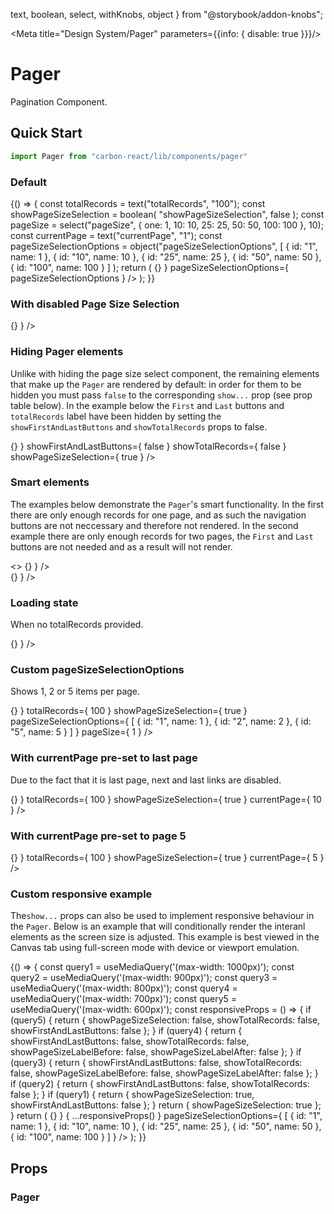   text,
  boolean,
  select,
  withKnobs,
  object
} from "@storybook/addon-knobs";

<Meta title="Design System/Pager" parameters={{info: { disable: true }}}/>

# Pager
Pagination Component.

## Quick Start

```jsx
import Pager from "carbon-react/lib/components/pager"
```

### Default

<Preview>
  <Story name="default">
    {() => {
      const totalRecords = text("totalRecords", "100");
      const showPageSizeSelection = boolean(
        "showPageSizeSelection",
        false
      );
      const pageSize = select("pageSize", {
        one: 1,
        10: 10,
        25: 25,
        50: 50,
        100: 100
      }, 10);
      const currentPage = text("currentPage", "1");
      const pageSizeSelectionOptions = object("pageSizeSelectionOptions",
        [
          { id: "1", name: 1 },
          { id: "10", name: 10 },
          { id: "25", name: 25 },
          { id: "50", name: 50 },
          { id: "100", name: 100 }
        ]
      );
      return (
        <Pager
          totalRecords={ totalRecords }
          showPageSizeSelection={ showPageSizeSelection }
          pageSize={ pageSize }
          currentPage={ currentPage }
          onPagination={ () => {} }
          pageSizeSelectionOptions={ pageSizeSelectionOptions }
        />
      );
    }}
  </Story>
</Preview>

### With disabled Page Size Selection

<Preview>
  <Story name="disabled page size">
    <Pager
      totalRecords={ 100 }
      onPagination={ () => {} }
    />
  </Story>
</Preview>

### Hiding Pager elements
Unlike with hiding the page size select component, the remaining elements that make up the `Pager` are rendered by 
default: in order for them to be hidden you must pass `false` to the corresponding `show...` prop (see prop table below). 
In the example below the `First` and `Last` buttons and `totalRecords` label have been hidden by setting the 
`showFirstAndLastButtons` and `showTotalRecords` props to false.

<Preview>
  <Story name="hiding pager elements">
    <Pager
      totalRecords={ 100 }
      onPagination={ () => {} }
      showFirstAndLastButtons={ false }
      showTotalRecords={ false }
      showPageSizeSelection={ true }
    />
  </Story>
</Preview>

### Smart elements
The examples below demonstrate the `Pager`'s smart functionality. In the first there are only enough records for one page, 
and as such the navigation buttons are not neccessary and therefore not rendered. In the second example there are only enough 
records for two pages, the `First` and `Last` buttons are not needed and as a result will not render. 

<Preview>
  <Story name="smart functionality">
    <>
      <Pager
        totalRecords={ 10 }
        onPagination={ () => {} }
      />
      <br/>
      <Pager
        totalRecords={ 20 }
        onPagination={ () => {} }
      />
    </>
  </Story>
</Preview>

### Loading state
When no totalRecords provided.

<Preview>
  <Story name="loading state">
    <Pager
      onPagination={ () => {} }
    />
  </Story>
</Preview>

### Custom pageSizeSelectionOptions
Shows 1, 2 or 5 items per page.

<Preview>
  <Story name="page size selection options" parameters={{chromatic: { disable: true }}} >
    <Pager
      onPagination={ () => {} }
      totalRecords={ 100 }
      showPageSizeSelection={ true }
      pageSizeSelectionOptions={
        [
          { id: "1", name: 1 },
          { id: "2", name: 2 },
          { id: "5", name: 5 }
        ]
      }
      pageSize={ 1 }
    />
  </Story>
</Preview>

### With currentPage pre-set to last page
Due to the fact that it is last page, next and last links are disabled.

<Preview>
  <Story name="current page last page" parameters={{chromatic: { disable: true }}} >
    <Pager
      onPagination={ () => {} }
      totalRecords={ 100 }
      showPageSizeSelection={ true }
      currentPage={ 10 }
    />
  </Story>
</Preview>

### With currentPage pre-set to page 5

<Preview>
  <Story name="current page" parameters={{chromatic: { disable: true }}} >
    <Pager
      onPagination={ () => {} }
      totalRecords={ 100 }
      showPageSizeSelection={ true }
      currentPage={ 5 }
    />
  </Story>
</Preview>

### Custom responsive example
The`show...` props can also be used to implement responsive behaviour in the `Pager`. Below is an example that will 
conditionally render the interanl elements as the screen size is adjusted. This example is best viewed in the Canvas tab 
using full-screen mode with device or viewport emulation.
 
<Preview>
  <Story name="using custom responsive settings" parameters={{chromatic: { disable: true }}} >
    {() => {
      const query1 = useMediaQuery('(max-width: 1000px)');
      const query2 = useMediaQuery('(max-width: 900px)');
      const query3 = useMediaQuery('(max-width: 800px)');
      const query4 = useMediaQuery('(max-width: 700px)');
      const query5 = useMediaQuery('(max-width: 600px)');
      const responsiveProps = () => {
        if (query5) {
          return {
            showPageSizeSelection: false,
            showTotalRecords: false,
            showFirstAndLastButtons: false
          };
        }
        if (query4) {
          return {
            showFirstAndLastButtons: false,
            showTotalRecords: false,
            showPageSizeLabelBefore: false,
            showPageSizeLabelAfter: false
          };
        }
        if (query3) {
          return {
            showFirstAndLastButtons: false,
            showTotalRecords: false,
            showPageSizeLabelBefore: false,
            showPageSizeLabelAfter: false
          };
        }
        if (query2) {
          return {
            showFirstAndLastButtons: false,
            showTotalRecords: false
          };
        }
        if (query1) {
          return {
            showPageSizeSelection: true,
            showFirstAndLastButtons: false          };
        }
        return {
          showPageSizeSelection: true
        };
      }
      return (
        <Pager
          totalRecords={ 1000 }
          pageSize={ 10 }
          currentPage={ 1 }
          onPagination={ () => {} }
          { ...responsiveProps() }
          pageSizeSelectionOptions={ [
            { id: "1", name: 1 },
            { id: "10", name: 10 },
            { id: "25", name: 25 },
            { id: "50", name: 50 },
            { id: "100", name: 100 }
          ] }
        />
      );
    }}
  </Story>
</Preview>

## Props

### Pager

<Props of={Pager} />

